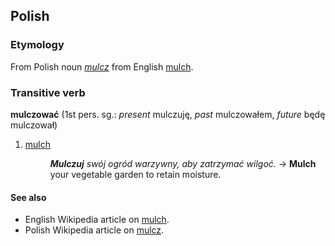 ==Polish==

===Etymology===
From Polish noun ''[[mulcz]]'' from English [[mulch]].

===Transitive verb===
'''mulczować''' (1st pers. sg.: ''present'' mulczuję, ''past'' mulczowałem, ''future'' będę mulczował)

# [[mulch]]
#:'''''Mulczuj''' swój ogród warzywny, aby zatrzymać wilgoć.'' → '''Mulch''' your vegetable garden to retain moisture.

====See also====
*English Wikipedia article on [[w:mulch|mulch]].
*Polish Wikipedia article on [[:w:pl:mulcz|mulcz]].
